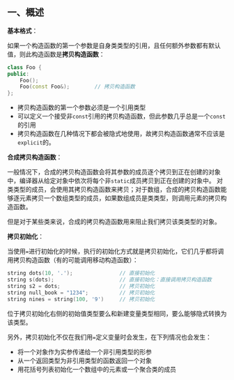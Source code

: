 ## 一、概述

**基本格式**：

如果一个构造函数的第一个参数是自身类类型的引用，且任何额外参数都有默认值，则此构造函数是**拷贝构造函数**：

```cpp
class Foo {
public:
    Foo();
    Foo(const Foo&);		// 拷贝构造函数
};
```

- 拷贝构造函数的第一个参数必须是一个引用类型
- 可以定义一个接受非`const`引用的拷贝构造函数，但此参数几乎总是一个`const`的引用
- 拷贝构造函数在几种情况下都会被隐式地使用，故拷贝构造函数通常不应该是`explicit`的。

**合成拷贝构造函数**：

一般情况下，合成的拷贝构造函数会将其参数的成员逐个拷贝到正在创建的对象中，编译器从给定对象中依次将每个非`static`成员拷贝到正在创建的对象中。
对类类型的成员，会使用其拷贝构造函数来拷贝；对于数组，合成的拷贝构造函数能够逐元素拷贝一个数组类型的成员，如果数组成员是类类型，则调用元素的拷贝构造函数。

但是对于某些类来说，合成的拷贝构造函数用来阻止我们拷贝该类类型的对象。

**拷贝初始化**：

当使用`=`进行初始化的时候，执行的初始化方式就是拷贝初始化，它们几乎都将调用拷贝构造函数（有的可能调用移动构造函数）：

```cpp
string dots(10, '.');				// 直接初始化
string s(dots);						// 直接初始化：直接调用拷贝构造函数
string s2 = dots;					// 拷贝初始化
string null_book = "1234";			// 拷贝初始化
string nines = string(100, '9')		// 拷贝初始化
```

位于拷贝初始化右侧的初始值类型要么和新建变量类型相同，要么能够隐式转换为该类型。

另外，拷贝初始化不仅在我们用`=`定义变量时会发生，在下列情况也会发生：

- 将一个对象作为实参传递给一个非引用类型的形参
- 从一个返回类型为非引用类型的函数返回一个对象
- 用花括号列表初始化一个数组中的元素或一个聚合类的成员
